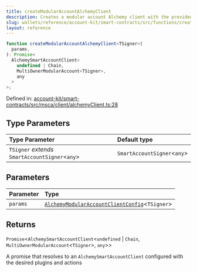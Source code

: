 ```yaml
---
title: createModularAccountAlchemyClient
description: Creates a modular account Alchemy client with the provided configuration.
slug: wallets/reference/account-kit/smart-contracts/src/functions/createModularAccountAlchemyClient
layout: reference
---
```


```ts
function createModularAccountAlchemyClient<TSigner>(
  params,
): Promise<
  AlchemySmartAccountClient<
    undefined | Chain,
    MultiOwnerModularAccount<TSigner>,
    any
  >
>;
```

Defined in: [account-kit/smart-contracts/src/msca/client/alchemyClient.ts:28](https://github.com/alchemyplatform/aa-sdk/blob/923a52171f7246172caf350853843e6680197da9/account-kit/smart-contracts/src/msca/client/alchemyClient.ts#L28)

## Type Parameters

| Type Parameter                                   | Default type                 |
| :----------------------------------------------- | :--------------------------- |
| `TSigner` _extends_ `SmartAccountSigner`\<`any`> | `SmartAccountSigner`\<`any`> |

## Parameters

| Parameter | Type                                                                                                     |
| :-------- | :------------------------------------------------------------------------------------------------------- |
| `params`  | [`AlchemyModularAccountClientConfig`](../type-aliases/AlchemyModularAccountClientConfig.mdx)\<`TSigner`> |

## Returns

`Promise`\<`AlchemySmartAccountClient`\<`undefined` | `Chain`, `MultiOwnerModularAccount`\<`TSigner`>, `any`>>

A promise that resolves to an `AlchemySmartAccountClient` configured with the desired plugins and actions
